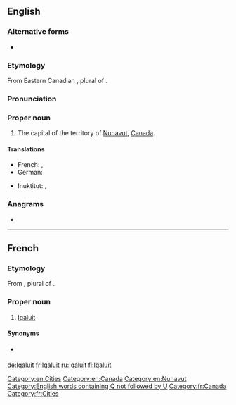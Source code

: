 ==English==
{{wikipedia}}

===Alternative forms===
* {{l|en|Frobisher Bay}} {{qualifier|former name}}

===Etymology===
From Eastern Canadian {{etyl|iu|en}} {{m|iu|ᐃᖃᓗᐃᑦ||place of fish}}, plural of {{m|iu|ᐃᖃᓗᒃ||fish|tr=[[iqaluk]]}}.

===Pronunciation===
{{rfp|lang=en}}

===Proper noun===
{{en-proper noun}}

# The capital of the territory of [[Nunavut]], [[Canada]].

====Translations====
{{trans-top|capital of Nunavut}}
* French: {{t+|fr|Iqaluit}}, {{t|fr|Frobisher Bay}}
* German: {{t+|de|Iqaluit}}
{{trans-mid}}
* Inuktitut: {{t|iu|ᐃᖃᓗᐃᑦ}}, {{t|iu|Iqaluit}}
{{trans-bottom}}

===Anagrams===
* {{l|en|Alutiiq}}

[[Category:en:Cities]]
[[Category:en:Canada]]
[[Category:en:Nunavut]]
[[Category:English words containing Q not followed by U]]

----

==French==

===Etymology===
From {{etyl|iu|fr}} {{m|iu|ᐃᖃᓗᐃᑦ||place of fish}}, plural of {{m|iu|ᐃᖃᓗᒃ||fish|tr=[[iqaluk]]}}.

===Proper noun===
{{fr-proper noun}}

# [[#English|Iqaluit]] {{gloss|capital of the territory of [[Nunavut]], [[Canada]]}}

====Synonyms====
* {{l|fr|Frobisher Bay}} {{qualifier|former name}}

[[Category:fr:Canada]]
[[Category:fr:Cities]]

[[de:Iqaluit]]
[[fr:Iqaluit]]
[[ru:Iqaluit]]
[[fi:Iqaluit]]